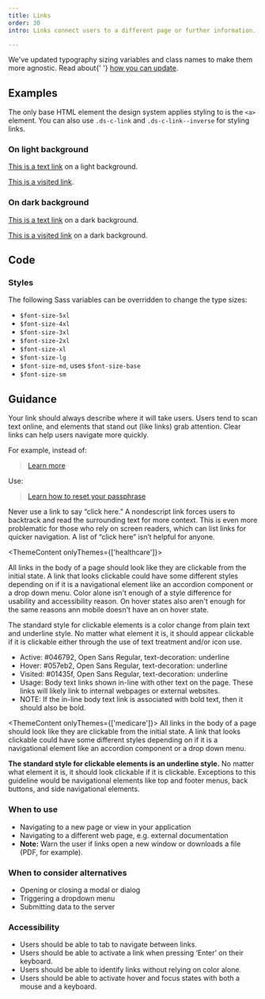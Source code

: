 ```yaml
---
title: Links
order: 30
intro: Links connect users to a different page or further information.

---
```



<Alert heading="Typography sizing updates!">
  <p class="ds-c-alert__text">
    We've updated typography sizing variables and class names to make them more agnostic. Read about{' '}
    <a href="/getting-started/developers/theming/#updating-font-sizing">how you can update</a>.
  </p>
</Alert>

## Examples

The only base HTML element the design system applies styling to is the `<a>` element. You can also use `.ds-c-link` and `.ds-c-link--inverse` for styling links.

### On light background

<EmbeddedExample>
  <p><a href="javascript:void(0);">This is a text link</a> on a light background.</p>
  <p><a href="https://design.cms.gov/">This is a visited link</a>.</p>
</EmbeddedExample>

### On dark background

<EmbeddedExample>
  <div class="ds-base ds-base--inverse ds-u-padding--1">
    <p><a href="javascript:void(0);">This is a text link</a> on a dark background.</p>
    <p><a href="https://design.cms.gov/">This is a visited link</a> on a dark background.</p>
  </div>
</EmbeddedExample>

## Code

### Styles

The following Sass variables can be overridden to change the type sizes:

- `$font-size-5xl`
- `$font-size-4xl`
- `$font-size-3xl`
- `$font-size-2xl`
- `$font-size-xl`
- `$font-size-lg`
- `$font-size-md`, uses `$font-size-base`
- `$font-size-sm`


## Guidance

Your link should always describe where it will take users. Users tend to scan text online, and elements that stand out (like links) grab attention. Clear links can help users navigate more quickly.

For example, instead of:

> [Learn more](#)

Use:

> [Learn how to reset your passphrase](#)

Never use a link to say “click here.” A nondescript link forces users to backtrack and read the surrounding text for more context. This is even more problematic for those who rely on screen readers, which can list links for quicker navigation. A list of “click here” isn’t helpful for anyone.

<ThemeContent onlyThemes={['healthcare']}>

All links in the body of a page should look like they are clickable from the initial state.  A link that looks clickable could have some different styles depending on if it is a navigational element like an accordion component or a drop down menu. Color alone isn't enough of a style difference for usability and accessibility reason. On hover states also aren't enough for the same reasons ann mobile doesn't have an on hover state.

The standard style for clickable elements is a color change from plain text and underline style.  No matter what element it is, it should appear clickable if it is clickable either through the use of text treatment and/or icon use.

- Active: #046792, Open Sans Regular, text-decoration: underline
- Hover: #057eb2, Open Sans Regular, text-decoration: underline 
- Visited: #01435f, Open Sans Regular, text-decoration: underline 
- Usage: Body text links shown in-line with other text on the page. These links will likely link to internal webpages or external websites. 
- NOTE: If the in-line body text link is associated with bold text, then it should also be bold.

</ThemeContent>


<ThemeContent onlyThemes={['medicare']}>
All links in the body of a page should look like they are clickable from the initial state.  A link that looks clickable could have some different styles depending on if it is a navigational element like an accordion component or a drop down menu. 

<b>The standard style for clickable elements is an underline style.</b>  No matter what element it is, it should look clickable if it is clickable. Exceptions to this guideline would be navigational elements like top and footer menus, back buttons, and side navigational elements. 
</ThemeContent>


### When to use

- Navigating to a new page or view in your application
- Navigating to a different web page, e.g. external documentation
- **Note:** Warn the user if links open a new window or downloads a file (PDF, for example).

### When to consider alternatives

- Opening or closing a modal or dialog
- Triggering a dropdown menu
- Submitting data to the server

### Accessibility

- Users should be able to tab to navigate between links.
- Users should be able to activate a link when pressing ‘Enter’ on their keyboard.
- Users should be able to identify links without relying on color alone.
- Users should be able to activate hover and focus states with both a mouse and a keyboard.